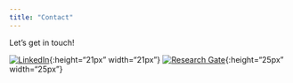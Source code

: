 ```yaml
---
title: "Contact"
---
```


Let's get in touch! 

[![LinkedIn](graphics/icons/linkedin/2-color/In-2C-21px-R.png)](https://www.linkedin.com/in/adam-santone-9a5a6a3/){:height="21px" width="21px"}
[![Research Gate](graphics/icons/researchGate/rg_180.png)](https://www.researchgate.net/profile/Adam_Santone){:height="25px" width="25px"}



